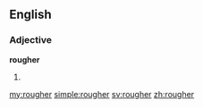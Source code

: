 ==English==

===Adjective===
'''rougher'''

# {{comparative of|[[rough]]}}

[[my:rougher]]
[[simple:rougher]]
[[sv:rougher]]
[[zh:rougher]]